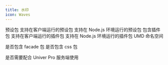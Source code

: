 ```yaml
---
title: 水印
icon: Waves
---
```


预设包
  支持在客户端运行的预设包
  支持在 Node.js 环境运行的预设包
包含插件包
  支持在客户端运行的插件包
  支持在 Node.js 环境运行的插件包
UMD 命名空间

是否包含 facade 包
是否包含 css 包

是否需要配合 Univer Pro 服务端使用
